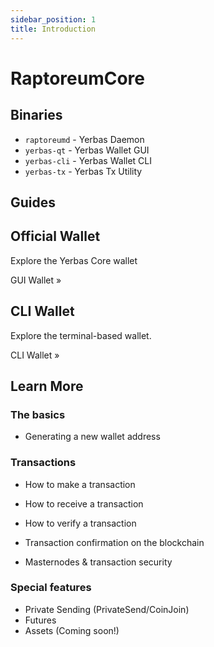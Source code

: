 ```yaml
---
sidebar_position: 1
title: Introduction
---
```



# RaptoreumCore

## Binaries

- `raptoreumd` - Yerbas Daemon
- `yerbas-qt` - Yerbas Wallet GUI
- `yerbas-cli` - Yerbas Wallet CLI
- `yerbas-tx` - Yerbas Tx Utility

## Guides

<div class="row">
  <div class="col">
    <div class="card">
      <div class="card__header">
        <h2>Official Wallet</h2>
      </div>
      <div class="card__body">
        <p>Explore the Yerbas Core wallet</p>
      </div>
      <div class="card__footer">
        <Link
          to="docs/wallet/gui-wallet/getting-started"
          className="button button--primary button--block"
        >
          GUI Wallet »
        </Link>
      </div>
    </div>
  </div>
  <div class="col">
    <div class="card">
      <div class="card__header">
        <h2>CLI Wallet</h2>
      </div>
      <div class="card__body">
        <p>Explore the terminal-based wallet.</p>
      </div>
      <div class="card__footer">
        <Link
          to="docs/wallet/cli-wallet/getting-started"
          className="button button--primary button--block"
        >
          CLI Wallet »
        </Link>
      </div>
    </div>
  </div>
</div>

## Learn More

### The basics

- Generating a new wallet address

### Transactions

- How to make a transaction
- How to receive a transaction

- How to verify a transaction
- Transaction confirmation on the blockchain
- Masternodes & transaction security

### Special features

- Private Sending (PrivateSend/CoinJoin)
- Futures
- Assets (Coming soon!)
